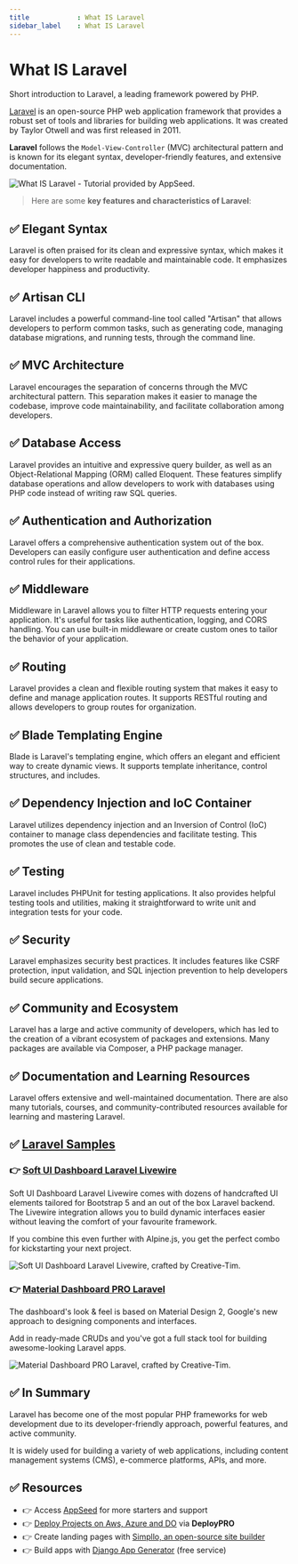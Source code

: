 ```yaml
---
title            : What IS Laravel 
sidebar_label    : What IS Laravel 
---
```


# What IS Laravel

<SubHeading>Short introduction to Laravel, a leading framework powered by PHP.</SubHeading>

[Laravel](https://laravel.com/) is an open-source PHP web application framework that provides a robust set of tools and libraries for building web applications. It was created by Taylor Otwell and was first released in 2011. 

**Laravel** follows the `Model-View-Controller` (MVC) architectural pattern and is known for its elegant syntax, developer-friendly features, and extensive documentation.

![What IS Laravel - Tutorial provided by AppSeed.](https://github-production-user-asset-6210df.s3.amazonaws.com/51070104/270265561-a3cac094-f9ae-4690-982c-b9f904becc0e.jpg)

> Here are some **key features and characteristics of Laravel**:

## ✅ **Elegant Syntax** 

Laravel is often praised for its clean and expressive syntax, which makes it easy for developers to write readable and maintainable code. It emphasizes developer happiness and productivity.

## ✅ **Artisan CLI** 

Laravel includes a powerful command-line tool called "Artisan" that allows developers to perform common tasks, such as generating code, managing database migrations, and running tests, through the command line.

## ✅ **MVC Architecture** 

Laravel encourages the separation of concerns through the MVC architectural pattern. This separation makes it easier to manage the codebase, improve code maintainability, and facilitate collaboration among developers.

## ✅ **Database Access** 

Laravel provides an intuitive and expressive query builder, as well as an Object-Relational Mapping (ORM) called Eloquent. These features simplify database operations and allow developers to work with databases using PHP code instead of writing raw SQL queries.

## ✅ **Authentication and Authorization** 

Laravel offers a comprehensive authentication system out of the box. Developers can easily configure user authentication and define access control rules for their applications.

## ✅ **Middleware** 

Middleware in Laravel allows you to filter HTTP requests entering your application. It's useful for tasks like authentication, logging, and CORS handling. 
You can use built-in middleware or create custom ones to tailor the behavior of your application.

## ✅ **Routing** 

Laravel provides a clean and flexible routing system that makes it easy to define and manage application routes. It supports RESTful routing and allows developers to group routes for organization.

## ✅ **Blade Templating Engine** 

Blade is Laravel's templating engine, which offers an elegant and efficient way to create dynamic views. It supports template inheritance, control structures, and includes.

## ✅ **Dependency Injection and IoC Container** 

Laravel utilizes dependency injection and an Inversion of Control (IoC) container to manage class dependencies and facilitate testing. This promotes the use of clean and testable code.

## ✅ **Testing** 

Laravel includes PHPUnit for testing applications. It also provides helpful testing tools and utilities, making it straightforward to write unit and integration tests for your code.

## ✅ **Security** 

Laravel emphasizes security best practices. It includes features like CSRF protection, input validation, and SQL injection prevention to help developers build secure applications.

## ✅ **Community and Ecosystem** 

Laravel has a large and active community of developers, which has led to the creation of a vibrant ecosystem of packages and extensions. Many packages are available via Composer, a PHP package manager.

## ✅ **Documentation and Learning Resources** 

Laravel offers extensive and well-maintained documentation. There are also many tutorials, courses, and community-contributed resources available for learning and mastering Laravel.

## ✅ [Laravel Samples](https://www.creative-tim.com/templates/laravel?AFFILIATE=128200)

### 👉 [Soft UI Dashboard Laravel Livewire](https://www.creative-tim.com/product/soft-ui-dashboard-laravel-livewire?AFFILIATE=128200)

Soft UI Dashboard Laravel Livewire comes with dozens of handcrafted UI elements tailored for Bootstrap 5 and an out of the box Laravel backend. 
The Livewire integration allows you to build dynamic interfaces easier without leaving the comfort of your favourite framework. 

If you combine this even further with Alpine.js, you get the perfect combo for kickstarting your next project.

![Soft UI Dashboard Laravel Livewire, crafted by Creative-Tim.](https://github-production-user-asset-6210df.s3.amazonaws.com/51070104/270264605-5d2206b4-dd44-43b5-acbe-25d83046b360.png)

### 👉 [Material Dashboard PRO Laravel](https://www.creative-tim.com/product/material-dashboard-pro-laravel?AFFILIATE=128200)

The dashboard's look & feel is based on Material Design 2, Google's new approach to designing components and interfaces. 

Add in ready-made CRUDs and you've got a full stack tool for building awesome-looking Laravel apps.

![Material Dashboard PRO Laravel, crafted by Creative-Tim.](https://github-production-user-asset-6210df.s3.amazonaws.com/51070104/270265063-32f8944c-ed0e-4a77-a8b6-725d6dc4b3cb.png)

## ✅ In Summary

Laravel has become one of the most popular PHP frameworks for web development due to its developer-friendly approach, powerful features, and active community. 

It is widely used for building a variety of web applications, including content management systems (CMS), e-commerce platforms, APIs, and more.

## ✅ Resources

- 👉 Access [AppSeed](https://appseed.us/) for more starters and support 
- 👉 [Deploy Projects on Aws, Azure and DO](https://www.docs.deploypro.dev/) via **DeployPRO**
- 👉 Create landing pages with [Simpllo, an open-source site builder](https://www.simpllo.com/)
- 👉 Build apps with [Django App Generator](https://app-generator.dev/django/) (free service)
